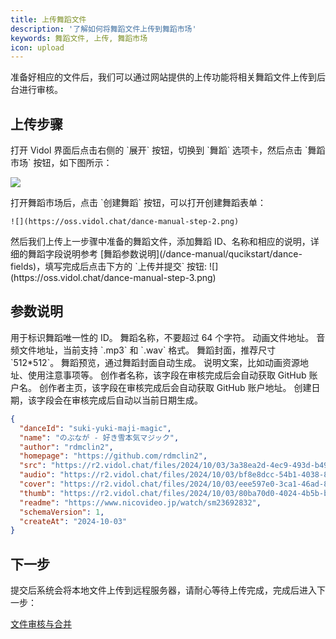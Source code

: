 ```yaml
---
title: 上传舞蹈文件
description: '了解如何将舞蹈文件上传到舞蹈市场'
keywords: 舞蹈文件, 上传, 舞蹈市场
icon: upload
---
```


准备好相应的文件后，我们可以通过网站提供的上传功能将相关舞蹈文件上传到后台进行审核。

## 上传步骤

<Steps>
  <Step title="打开舞蹈界面">
   打开 Vidol 界面后点击右侧的 `展开` 按钮，切换到 `舞蹈` 选项卡，然后点击 `舞蹈市场` 按钮，如下图所示：

![](https://oss.vidol.chat/dance-manual-step-1.png)

  </Step>
  <Step title="点击创建舞蹈">
   打开舞蹈市场后，点击 `创建舞蹈` 按钮，可以打开创建舞蹈表单：

```
![](https://oss.vidol.chat/dance-manual-step-2.png)
```

  </Step>
  <Step title="填写舞蹈表单">
    然后我们上传上一步骤中准备的舞蹈文件，添加舞蹈 ID、名称和相应的说明，详细的舞蹈字段说明参考 [舞蹈参数说明](/dance-manual/qucikstart/dance-fields)，填写完成后点击下方的 `上传并提交` 按钮:
   ![](https://oss.vidol.chat/dance-manual-step-3.png)
  </Step>
</Steps>

## 参数说明

<ParamField path="danceId" type="string" required>
  用于标识舞蹈唯一性的 ID。
</ParamField>

<ParamField path="name" type="string" required>
  舞蹈名称，不要超过 64 个字符。
</ParamField>

<ParamField path="src" type="string" required>
  动画文件地址。
</ParamField>

<ParamField path="audio" type="string" required>
  音频文件地址，当前支持 `.mp3` 和 `.wav` 格式。
</ParamField>

<ParamField path="cover" type="string" required>
  舞蹈封面，推荐尺寸 `512*512`。
</ParamField>

<ParamField path="thumb" type="string">
  舞蹈预览，通过舞蹈封面自动生成。
</ParamField>

<ParamField path="readme" type="string">
  说明文案，比如动画资源地址、使用注意事项等。
</ParamField>

<ParamField path="author" type="string">
  创作者名称，该字段在审核完成后会自动获取 GitHub 账户名。
</ParamField>

<ParamField path="homepage" type="string">
  创作者主页，该字段在审核完成后会自动获取 GitHub 账户地址。
</ParamField>

<ParamField path="createAt" type="string">
  创建日期，该字段会在审核完成后自动以当前日期生成。
</ParamField>

<RequestExample>

```json
{
  "danceId": "suki-yuki-maji-magic",
  "name": "のぶなが - 好き雪本気マジック",
  "author": "rdmclin2",
  "homepage": "https://github.com/rdmclin2",
  "src": "https://r2.vidol.chat/files/2024/10/03/3a38ea2d-4ec9-493d-b49f-cf346b5f72d1.vmd",
  "audio": "https://r2.vidol.chat/files/2024/10/03/bf8e8dcc-54b1-4038-820e-df97cb396ccf.mp3",
  "cover": "https://r2.vidol.chat/files/2024/10/03/eee597e0-3ca1-46ad-8a1d-93768dc63601.webp",
  "thumb": "https://r2.vidol.chat/files/2024/10/03/80ba70d0-4024-4b5b-b750-233dc145c752.webp",
  "readme": "https://www.nicovideo.jp/watch/sm23692832",
  "schemaVersion": 1,
  "createAt": "2024-10-03"
}
```

</RequestExample>

## 下一步

提交后系统会将本地文件上传到远程服务器，请耐心等待上传完成，完成后进入下一步：

[文件审核与合并](/dance-manual/qucikstart/dance-review)

